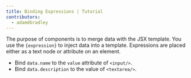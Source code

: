 ```yaml
---
title: Binding Expressions | Tutorial
contributors:
  - adamdbradley
---
```


The purpose of components is to merge data with the JSX template. You use the `{expression}` to inject data into a template. Expressions are placed either as a text node or attribute on an element.

- Bind `data.name` to the `value` attribute of `<input/>`.
- Bind `data.description` to the value of `<textarea/>`.
